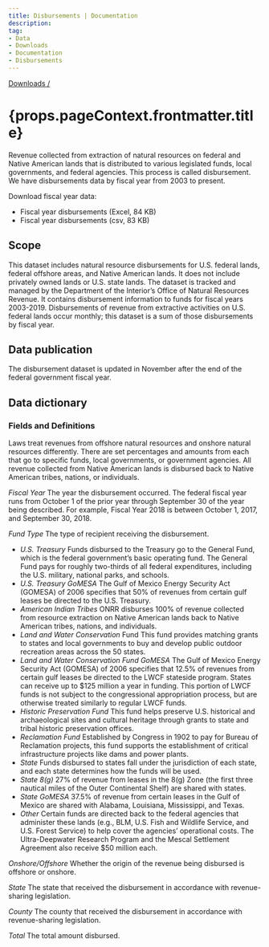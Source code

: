 ```yaml
---
title: Disbursements | Documentation
description:
tag:
- Data
- Downloads
- Documentation
- Disbursements
---
```


[Downloads /](/downloads/)

<h1>{props.pageContext.frontmatter.title}</h1>

Revenue collected from extraction of natural resources on federal and Native American lands that is distributed to various legislated funds, local governments, and federal agencies. This process is called disbursement. We have disbursements data by fiscal year from 2003 to present.

Download fiscal year data:

- <DownloadExcelLink to="/downloads/disbursements/disbursements.xlsx">Fiscal year disbursements (Excel, 84 KB)</DownloadExcelLink>
- <DownloadCsvLink to="/downloads/csv/disbursements/disbursements.csv">Fiscal year disbursements (csv, 83 KB)</DownloadCsvLink>

## Scope

This dataset includes natural resource disbursements for U.S. federal lands, federal offshore areas, and Native American lands. It does not include privately owned lands or U.S. state lands. The dataset is tracked and managed by the Department of the Interior’s Office of Natural Resources Revenue. It contains disbursement information to funds for fiscal years 2003-2019. Disbursements of revenue from extractive activities on U.S. federal lands occur monthly; this dataset is a sum of those disbursements by fiscal year.

## Data publication

The disbursement dataset is updated in November after the end of the federal government fiscal year.

## Data dictionary

### Fields and Definitions
Laws treat revenues from offshore natural resources and onshore natural resources differently. There are set percentages and amounts from each that go to specific funds, local governments, or government agencies. All revenue collected from Native American lands is disbursed back to Native American tribes, nations, or individuals.

_Fiscal Year_ The year the disbursement occurred. The federal fiscal year runs from October 1 of the prior year through September 30 of the year being described. For example, Fiscal Year 2018 is between October 1, 2017,  and September 30, 2018.

_Fund Type_ The type of recipient receiving the disbursement.

* _U.S. Treasury_ Funds disbursed to the Treasury go to the General Fund, which is the federal government’s basic operating fund. The General Fund pays for roughly two-thirds of all federal expenditures, including the U.S. military, national parks, and schools.
* _U.S. Treasury GoMESA_ The Gulf of Mexico Energy Security Act (GOMESA) of 2006 specifies that 50% of revenues from certain gulf leases be directed to the U.S. Treasury.
* _American Indian Tribes_ ONRR disburses 100% of revenue collected from resource extraction on Native American lands back to Native American tribes, nations, and individuals.
* _Land and Water Conservation_ Fund This fund provides matching grants to states and local governments to buy and develop public outdoor recreation areas across the 50 states.
* _Land and Water Conservation Fund GoMESA_ The Gulf of Mexico Energy Security Act (GOMESA) of 2006 specifies that 12.5% of revenues from certain gulf leases be directed to the LWCF stateside program. States can receive up to $125 million a year in funding. This portion of LWCF funds is not subject to the congressional appropriation process, but are otherwise treated similarly to regular LWCF funds.
* _Historic Preservation Fund_ This fund helps preserve U.S. historical and archaeological sites and cultural heritage through grants to state and tribal historic preservation offices.
* _Reclamation Fund_ Established by Congress in 1902 to pay for Bureau of Reclamation projects, this fund supports the establishment of critical infrastructure projects like dams and power plants.
* _State_ Funds disbursed to states fall under the jurisdiction of each state, and each state determines how the funds will be used.
* _State 8(g)_ 27% of revenue from leases in the 8(g) Zone (the first three nautical miles of the Outer Continental Shelf) are shared with states.
* _State GoMESA_ 37.5% of revenue from certain leases in the Gulf of Mexico are shared with Alabama, Louisiana, Mississippi, and Texas.
* _Other_ Certain funds are directed back to the federal agencies that administer these lands (e.g., BLM, U.S. Fish and Wildlife Service, and U.S. Forest Service) to help cover the agencies’ operational costs. The Ultra-Deepwater Research Program and the Mescal Settlement Agreement also receive $50 million each.

_Onshore/Offshore_ Whether the origin of the revenue being disbursed is offshore or onshore.

_State_ The state that received the disbursement in accordance with revenue-sharing legislation.

_County_ The county that received the disbursement in accordance with revenue-sharing legislation.

_Total_ The total amount disbursed.

<ContactUs />
